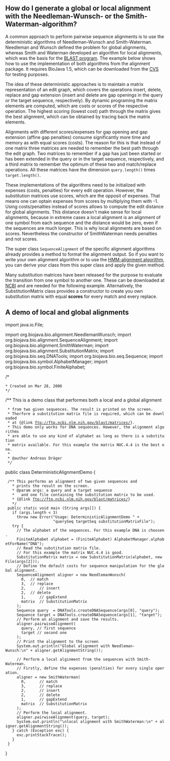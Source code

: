 == How do I generate a global or local alignment with the Needleman-Wunsch- or the Smith-Waterman-algorithm? ==

A common approach to perform pairwise sequence alignments is to use the deterministic algorithms of Needleman-Wunsch and Smith-Waterman. Needleman and Wunsch defined the problem for global alignments, whereas Smith and Waterman developed an algorithm for local alignments, which was the basis for the [http://www.ncbi.nih.gov/BLAST/ BLAST program]. The example below shows how to use the implementation of both algorithms from the alignment package. It requires BioJava 1.5, which can be downloaded from the [http://cvs.biojava.org CVS] for testing purposes.

The idea of these deterministic approaches is to maintain a matrix representation of an edit graph, which covers the operations insert, delete, replace and gap extension (insert and delete are gap openings in the query or the target sequence, respectively). By dynamic programing the matrix elements are computed, which are costs or scores of the respective operation. The highest scoring (lowest cost) path through the matrix gives the best alignment, which can be obtained by tracing back the matrix elements.

Alignments with different scores/expenses for gap opening and gap extension (affine gap penalties) consume significantly more time and memory as with equal scores (costs). The reason for this is that instead of one matrix three matrices are needed to remember the best path through the edit graph. Two matrices to remember if a gap has just been started or has been extended in the query or in the target sequence, respectively, and a third matrix to remember the optimum of these two and match/replace operations. All these matrices have the dimension <code>query.length()</code> times <code>target.length()</code>.

These implementations of the algorithms need to be initialized with expenses (costs, penalties) for every edit operation. However, the substitution matrices use scores, which are the opposit of expenses. That means one can optain expenses from scores by multiplying them with -1. Using costs/penalties instead of scores allows to compute the edit distance for global alignments. This distance doesn't make sense for local alignments, because in extreme cases a local alignment is an alignment of one symbol from each sequence and the distance would be zero, even if the sequences are much longer. This is why local alignments are based on scores. Nevertheless the constructor of SmithWaterman needs penalties and not scores.

The super class <code>SequenceAlignment</code> of the specific alignment algorithms already provides a method to format the alignment output. So if you want to write your own alignment algorithm or to use the [http://biojava.org/wiki/BioJava:CookBook:DP:PairWise HMM-alignment algorithm], you can derive your class from this super class and apply the given method.

Many substitution matrices have been released for the purpose to evaluate the transition from one symbol to another one. These can be downloaded at [ftp://ftp.ncbi.nlm.nih.gov/blast/matrices/ NCBI] and are needed for the following example. Alternatively, the SubstitutionMatrix class provides a constructor to create you own substitution matrix with equal '''scores''' for every match and every replace.

== A demo of local and global alignments ==

<java>
import java.io.File;

import org.biojava.bio.alignment.NeedlemanWunsch;
import org.biojava.bio.alignment.SequenceAlignment;
import org.biojava.bio.alignment.SmithWaterman;
import org.biojava.bio.alignment.SubstitutionMatrix;
import org.biojava.bio.seq.DNATools;
import org.biojava.bio.seq.Sequence;
import org.biojava.bio.symbol.AlphabetManager;
import org.biojava.bio.symbol.FiniteAlphabet;

/*
 * Created on Mar 28, 2006
 */

/** This is a demo class that performes both a local and a global alignment
  * from two given sequences. The result is printed on the screen. 
  * Therfore a substitution matrix file is required, which can be downloaded
  * at {@link ftp://ftp.ncbi.nlm.nih.gov/blast/matrices/}.
  * This demo only works for DNA sequences. However, the alignment algorithms
  * are able to use any kind of alphabet as long as there is a substitution
  * matrix available. For this example the matrix NUC.4.4 is the best one.
  *
  * @author Andreas Dr&auml;ger
  */
public class DeterministicAlignmentDemo {

  /** This performs an alignment of two given sequences and 
    * prints the result on the screen.
    * @param args: a query and a target sequence 
    *   and one file containing the substitution matrix to be used.
    * {@link ftp://ftp.ncbi.nlm.nih.gov/blast/matrices/}
    */
  public static void main (String args[]) {
    if (args.length < 3)
	  throw new Error("Usage: DeterministicAlignmentDemo " +
	                  "querySeq targetSeq substitutionMatrixFile");
    try {
      // The alphabet of the sequences. For this example DNA is choosen.
      FiniteAlphabet alphabet = (FiniteAlphabet) AlphabetManager.alphabetForName("DNA");
      // Read the substitution matrix file. 
      // For this example the matrix NUC.4.4 is good.
      SubstitutionMatrix matrix = new SubstitutionMatrix(alphabet, new File(args[2]));
      // Define the default costs for sequence manipulation for the global alignment.
      SequenceAlignment aligner = new NeedlemanWunsch( 
        0, 	// match
        3,	// replace
        2,      // insert
        2,	// delete
        1,      // gapExtend
        matrix 	// SubstitutionMatrix
      );
      Sequence query  = DNATools.createDNASequence(args[0], "query");
      Sequence target = DNATools.createDNASequence(args[1], "target");
      // Perform an alignment and save the results.
      aligner.pairwiseAlignment(
        query, // first sequence
        target // second one
      );
      // Print the alignment to the screen
      System.out.println("Global alignment with Needleman-Wunsch:\n" + aligner.getAlignmentString());	  
	  
      // Perform a local alginment from the sequences with Smith-Waterman. 
      // Firstly, define the expenses (penalties) for every single operation.
      aligner = new SmithWaterman(
        0,      // match
        3,      // replace 
        2,      // insert
        2,      // delete
        1,      // gapExtend
        matrix  // SubstitutionMatrix
      );
      // Perform the local alignment.
      aligner.pairwiseAlignment(query, target); 
      System.out.println("\nlocal alignment with SmithWaterman:\n" + aligner.getAlignmentString());
    } catch (Exception exc) {
      exc.printStackTrace();
    }
  }
}
</java>